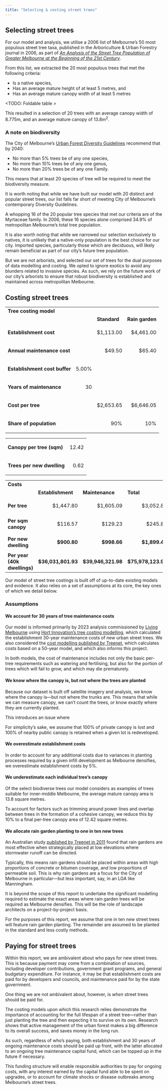 ```yaml
---
title: "Selecting & costing street trees"
---
```


## Selecting street trees

For our model and analysis, we utilise a 2006 list of Melbourne's 50 most populous street tree taxa, published in the Arboriculture & Urban Forestry journal in 2006, as part of _[An Analysis of the Street Tree Population of Greater Melbourne at the Beginning of the 21st Century](https://auf.isa-arbor.com/content/32/4/155)_. 

From this list, we extracted the 20 most populous trees that met the following criteria: 

- Is a native species,
- Has an average mature height of at least 5 metres, and
- Has an average mature canopy width of at least 5 metres

<TODO: Foldable table >  

This resulted in a selection of 20 trees with an average canopy width of 8.775m, and an average mature canopy of 13.8m<sup>2</sup>. 


### A note on biodiversity

The City of Melbourne’s [Urban Forest Diversity Guidelines](https://www.melbourne.vic.gov.au/SiteCollectionDocuments/urban-forest-diversity-guidelines.pdf) recommend that by 2040:

- No more than 5% trees be of any one species,
- No more than 10% trees be of any one genus, 
- No more than 20% trees be of any one Family. 

This means that at least 20 species of tree will be required to meet the biodiversity measure. 

It is worth noting that while we have built our model with 20 distinct and popular street trees, our list falls far short of meeting City of Melbourne's contemporary Diversity Guidelines. 

A whopping 16 of the 20 popular tree species that met our criteria are of the Myrtaceae family. In 2006, these 16 species alone comprised 34.9% of metropolitan Melbourne's total tree population.

It is also worth noting that while we narrowed our selection exclusively to natives, it is unlikely that a native-only population is the best choice for our city. Imported species, particularly those which are deciduous, will likely remain beneficial as part of our city's future tree population.

But we are not arborists, and selected our set of trees for the dual purposes of data modelling and costing. We opted to ignore exotics to avoid any blunders related to invasive species. As such, we rely on the future work of our city's arborists to ensure that robust biodiversity is established and maintained across metropolitan Melbourne. 


## Costing street trees

```{=html}
<table>
  <tr>
   <td colspan="4" ><strong>Tree costing model</strong>
   </td>
  </tr>
  <tr>
   <td>
   </td>
   <td>
   </td>
   <td><strong>Standard</strong>
   </td>
   <td><strong>Rain garden</strong>
   </td>
  </tr>
  <tr>
   <td><strong>Establishment cost</strong>
   </td>
   <td>
   </td>
   <td><p style="text-align: right">
$1,113.00</p>

   </td>
   <td><p style="text-align: right">
$4,461.00</p>

   </td>
  </tr>
  <tr>
   <td><strong>Annual maintenance cost</strong>
   </td>
   <td>
   </td>
   <td><p style="text-align: right">
$49.50</p>

   </td>
   <td><p style="text-align: right">
$65.40</p>

   </td>
  </tr>
  <tr>
   <td><strong>Establishment cost buffer</strong>
   </td>
   <td><p style="text-align: right">
5.00%</p>
   </td>
   <td>
   </td>
   <td>
   </td>
  </tr>
  <tr>
   <td><strong>Years of maintenance</strong>
   </td>
   <td><p style="text-align: right">
30</p>
   </td>
   <td>
   </td>
   <td>
   </td>
  </tr>
  <tr>
   <td><strong>Cost per tree</strong>
   </td>
   <td>
   </td>
   <td><p style="text-align: right">
$2,653.65</p>

   </td>
   <td><p style="text-align: right">
$6,646.05</p>

   </td>
  </tr>
  <tr>
   <td><strong>Share of population</strong>
   </td>
   <td>
   </td>
   <td><p style="text-align: right">
90%</p>

   </td>
   <td><p style="text-align: right">
10%</p>

   </td>
  </tr>
</table>
<table>
  <tr>
   <td><strong>Canopy per tree (sqm)</strong>
   </td>
   <td><p style="text-align: right">
12.42</p>
   </td>
  </tr>
  <tr>
   <td><strong>Trees per new dwelling</strong>
   </td>
   <td><p style="text-align: right">
0.62</p>
   </td>
  </tr>
</table>
<table>
  <tr>
   <td colspan="3" ><strong>Costs</strong>
   </td>
   <td>
   </td>
  </tr>
  <tr>
   <td>
   </td>
   <td><strong>Establishment</strong>
   </td>
   <td><strong>Maintenance</strong>
   </td>
   <td><strong>Total</strong>
   </td>
  </tr>
  <tr>
   <td><strong>Per tree</strong>
   </td>
   <td><p style="text-align: right">
$1,447.80</p>

   </td>
   <td><p style="text-align: right">
$1,605.09</p>

   </td>
   <td><p style="text-align: right">
$3,052.89</p>

   </td>
  </tr>
  <tr>
   <td><strong>Per sqm canopy</strong>
   </td>
   <td><p style="text-align: right">
$116.57</p>

   </td>
   <td><p style="text-align: right">
$129.23</p>

   </td>
   <td><p style="text-align: right">
$245.80</p>

   </td>
  </tr>
  <tr>
   <td><strong>Per new dwelling</strong>
   </td>
   <td><p style="text-align: right">
<strong>$900.80</strong></p>

   </td>
   <td><p style="text-align: right">
<strong>$998.66</strong></p>

   </td>
   <td><p style="text-align: right">
<strong>$1,899.45</strong></p>

   </td>
  </tr>
  <tr>
   <td><strong>Per year (40k dwellings)</strong>
   </td>
   <td><p style="text-align: right">
<strong>$36,031,801.93</strong></p>

   </td>
   <td><p style="text-align: right">
<strong>$39,946,321.98</strong></p>

   </td>
   <td><p style="text-align: right">
<strong>$75,978,123.91</strong></p>

   </td>
  </tr>
</table>
```

Our model of street tree costings is built off of up-to-date existing models and evidence. It also relies on a set of assumptions at its core, the key ones of which we detail below. 

### Assumptions

#### We account for 30 years of tree maintenance costs 

Our model is informed primarily by 2023 analysis commissioned by [Living Melbourne](https://livingmelbourne.org.au/wp-content/uploads/2022/04/Priority-Urban-Greening-Analysis_FINAL-14_06_2023.pdf) using [Hort Innovation's tree costing modelling](https://www.horticulture.com.au/growers/help-your-business-grow/research-reports-publications-fact-sheets-and-more/tree-costing-tool-and-instruction-manual/), which calculated the establishment 30-year maintenance costs of new urban street trees. We also considered the [cost modelling published by Treenet](https://treenet.org/resource/developing-an-australian-street-tree-cost-model/#:~:text=Looking%20at%20the%20accumulated%20cost,associated%20with%20urban%20street%20trees), which calculates costs based on a 50-year model, and which also informs this project. 

In both models, the cost of maintenance includes not only the basic per-tree requirements such as watering and fertilising, but also for the portion of trees which will fail to grow, and which may die prematurely. 


#### We know where the canopy is, but not where the trees are planted

Because our dataset is built off satellite imagery and analysis, we know where the canopy is—but not where the trunks are. This means that while we can measure canopy, we can't count the trees, or know exactly where they are currently planted.

This introduces an issue where 

For simplicity's sake, we assume that 100% of private canopy is lost and 100% of nearby public canopy is retained when a given lot is redeveloped.


#### We overestimate establishment costs

In order to account for any additional costs due to variances in planting processes required by a given infill development as Melbourne densifies, we overestimate establishment costs by 5%.


#### We underestimate each individual tree's canopy

Of the select biodiverse trees our model considers as examples of trees suitable for inner-middle Melbourne, the average mature canopy area is 13.8 square metres. 

To account for factors such as trimming around power lines and overlap between trees in the formation of a cohesive canopy, we reduce this by 10% to a final per-tree canopy area of 12.42 square metres.


#### We allocate rain garden planting to one in ten new trees

An Australian study [published by Treenet in 2011](https://treenet.org/resource/the-use-of-trees-in-urban-stormwater-management/) found that rain gardens are most effective when strategically placed at low elevations where stormwater runoff can be directed. 

Typically, this means rain gardens should be placed within areas with high proportions of concrete or bitumen coverage, and low proportions of permeable soil. This is why rain gardens are a focus for the City of Melbourne in particular—but less important, say, in an LGA like Manningham.

It is beyond the scope of this report to undertake the significant modelling required to estimate the exact areas where rain garden trees will be required as Melbourne densifies. This will be the role of landscape architects on a project-by-project basis.

For the purposes of this report, we assume that one in ten new street trees will feature rain garden planting. The remainder are assumed to be planted in the standard and less costly methods.


## Paying for street trees

Within this report, we are ambivalent about who pays for new street trees. This is because payment may come from a combination of sources, including developer contributions, government grant programs, and general budgetary expenditure. For instance, it may be that establishment costs are paid for by developers and councils, and maintenance paid for by the state government. 

One thing we are not ambivalent about, however, is _when_ street trees should be paid for. 

The costing models upon which this research relies demonstrate the importance of accounting for the full lifespan of a street tree—rather than just planting the tree and then expecting it to survive on its own. Research shows that active management of the urban forest makes a big difference to its overall success, and saves money in the long run. 

As such, regardless of who's paying, both establishment and 30 years of ongoing maintenance costs should be paid up front, with the latter allocated to an ongoing tree maintenance capital fund, which can be topped up in the future if necessary.  

This funding structure will enable responsible authorities to pay for ongoing costs, with any interest earned by the capital fund able to be spent on upgrades, or to account for climate shocks or disease outbreaks among Melbourne's street trees. 
